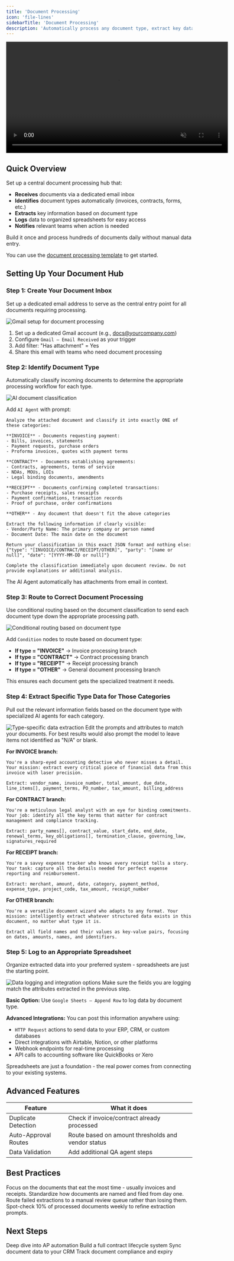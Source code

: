 ```yaml
---
title: 'Document Processing'
icon: 'file-lines'
sidebarTitle: 'Document Processing'
description: 'Automatically process any document type, extract key data, and organize information across your systems.'
---
```


<div style={{ display: 'flex', justifyContent: 'center', margin: '2rem 0' }}>
  <div className="video-card">
    <video
      src="https://lindyfiles.nyc3.cdn.digitaloceanspaces.com/triggers.mp4"
      width="600"
      autoPlay
      muted
      loop
      playsInline
      style={{ display: 'block', width: '100%', borderRadius: '16px' }}
    />
  </div>
</div>

## Quick Overview

Set up a central document processing hub that:

- **Receives** documents via a dedicated email inbox
- **Identifies** document types automatically (invoices, contracts, forms, etc.)
- **Extracts** key information based on document type
- **Logs** data to organized spreadsheets for easy access
- **Notifies** relevant teams when action is needed

Build it once and process hundreds of documents daily without manual data entry.

You can use the [document processing template](https://chat.lindy.ai/home/?templateId=6875d1d5423a619119d0d417) to get started.

## Setting Up Your Document Hub

### Step 1: Create Your Document Inbox

Set up a dedicated email address to serve as the central entry point for all documents requiring processing.

<Frame>
  <img src="/lindy-brand-assets/doc-processor-trigger.png" alt="Gmail setup for document processing" />
</Frame>

1. Set up a dedicated Gmail account (e.g., docs@yourcompany.com)
2. Configure `Gmail – Email Received` as your trigger
3. Add filter: "Has attachment" = Yes
4. Share this email with teams who need document processing

### Step 2: Identify Document Type

Automatically classify incoming documents to determine the appropriate processing workflow for each type.

<Frame>
  <img src="/lindy-brand-assets/doc-processor-classify.png" alt="AI document classification" />
</Frame>

Add `AI Agent` with prompt:

```
Analyze the attached document and classify it into exactly ONE of these categories:

**INVOICE** - Documents requesting payment:
- Bills, invoices, statements
- Payment requests, purchase orders
- Proforma invoices, quotes with payment terms

**CONTRACT** - Documents establishing agreements:
- Contracts, agreements, terms of service
- NDAs, MOUs, LOIs
- Legal binding documents, amendments

**RECEIPT** - Documents confirming completed transactions:
- Purchase receipts, sales receipts
- Payment confirmations, transaction records
- Proof of purchase, order confirmations

**OTHER** - Any document that doesn't fit the above categories

Extract the following information if clearly visible:
- Vendor/Party Name: The primary company or person named
- Document Date: The main date on the document

Return your classification in this exact JSON format and nothing else:
{"type": "[INVOICE/CONTRACT/RECEIPT/OTHER]", "party": "[name or null]", "date": "[YYYY-MM-DD or null]"}

Complete the classification immediately upon document review. Do not provide explanations or additional analysis.
```

<Tip>
The AI Agent automatically has attachments from email in context.
</Tip>

### Step 3: Route to Correct Document Processing

Use conditional routing based on the document classification to send each document type down the appropriate processing path.

<Frame>
  <img src="/lindy-brand-assets/doc-processor-conditions.png" alt="Conditional routing based on document type" />
</Frame>

Add `Condition` nodes to route based on document type:
- **If type = "INVOICE"** → Invoice processing branch
- **If type = "CONTRACT"** → Contract processing branch  
- **If type = "RECEIPT"** → Receipt processing branch
- **If type = "OTHER"** → General document processing branch

This ensures each document gets the specialized treatment it needs.

### Step 4: Extract Specific Type Data for Those Categories

Pull out the relevant information fields based on the document type with specialized AI agents for each category.

<Frame>
  <img src="/lindy-brand-assets/doc-processor-extract.png" alt="Type-specific data extraction" />
</Frame>

<Tip>
Edit the prompts and attributes to match your documents. For best results would also prompt the model to leave items not identified as "N/A" or blank.
</Tip>

**For INVOICE branch:**
```
You're a sharp-eyed accounting detective who never misses a detail. Your mission: extract every critical piece of financial data from this invoice with laser precision.

Extract: vendor_name, invoice_number, total_amount, due_date, 
line_items[], payment_terms, PO_number, tax_amount, billing_address
```

**For CONTRACT branch:**
```
You're a meticulous legal analyst with an eye for binding commitments. Your job: identify all the key terms that matter for contract management and compliance tracking.

Extract: party_names[], contract_value, start_date, end_date,
renewal_terms, key_obligations[], termination_clause, governing_law, signatures_required
```

**For RECEIPT branch:**
```
You're a savvy expense tracker who knows every receipt tells a story. Your task: capture all the details needed for perfect expense reporting and reimbursement.

Extract: merchant, amount, date, category, payment_method,
expense_type, project_code, tax_amount, receipt_number
```

**For OTHER branch:**
```
You're a versatile document wizard who adapts to any format. Your mission: intelligently extract whatever structured data exists in this document, no matter what type it is.

Extract all field names and their values as key-value pairs, focusing on dates, amounts, names, and identifiers.
```

### Step 5: Log to an Appropriate Spreadsheet

Organize extracted data into your preferred system - spreadsheets are just the starting point.

<Frame>
  <img src="/lindy-brand-assets/doc-processor-log.png" alt="Data logging and integration options" />
</Frame>

<Warning>
Make sure the fields you are logging match the attributes extracted in the previous step.
</Warning>

**Basic Option:** Use `Google Sheets – Append Row` to log data by document type.

**Advanced Integrations:** You can post this information anywhere using:
- `HTTP Request` actions to send data to your ERP, CRM, or custom databases
- Direct integrations with Airtable, Notion, or other platforms
- Webhook endpoints for real-time processing
- API calls to accounting software like QuickBooks or Xero

Spreadsheets are just a foundation - the real power comes from connecting to your existing systems.

## Advanced Features

| Feature | What it does |
|---------|--------------|
| Duplicate Detection | Check if invoice/contract already processed |
| Auto-Approval Routes | Route based on amount thresholds and vendor status |
| Data Validation | Add additional QA agent steps |

## Best Practices

<AccordionGroup>
  <Accordion title="Start with High-Volume Doc Types">
    Focus on the documents that eat the most time - usually invoices and receipts.
  </Accordion>
  
  <Accordion title="Create Clear Naming Conventions">
    Standardize how documents are named and filed from day one.
  </Accordion>
  
  <Accordion title="Set Up Error Handling">
    Route failed extractions to a manual review queue rather than losing them.
  </Accordion>
  
  <Accordion title="Regular Accuracy Audits">
    Spot-check 10% of processed documents weekly to refine extraction prompts.
  </Accordion>
</AccordionGroup>

## Next Steps

<CardGroup cols={2}>
  <Card title="Invoice Processing" href="/tutorials/invoice-processing" icon="file-invoice">
    Deep dive into AP automation
  </Card>
  <Card title="Contract Management" href="/tutorials/contract-management" icon="file-contract">
    Build a full contract lifecycle system
  </Card>
  <Card title="CRM Auto-Update" href="/tutorials/crm-auto-update" icon="database">
    Sync document data to your CRM
  </Card>
  <Card title="Compliance Monitor" href="/tutorials/compliance-monitor" icon="shield-check">
    Track document compliance and expiry
  </Card>
</CardGroup>